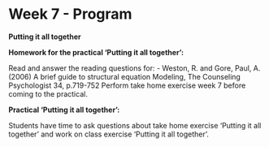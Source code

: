 # Week 7 - Program

**Putting it all together**

**Homework for the practical ‘Putting it all together’:**

Read and answer the reading questions for:
-	Weston, R. and Gore, Paul, A. (2006) A brief guide to structural equation Modeling, The Counseling Psychologist 34, p.719-752
Perform take home exercise week 7 before coming to the practical.

**Practical ‘Putting it all together’:**

Students have time to ask questions about take home exercise ‘Putting it all together’ and work on class exercise ‘Putting it all together’. 

